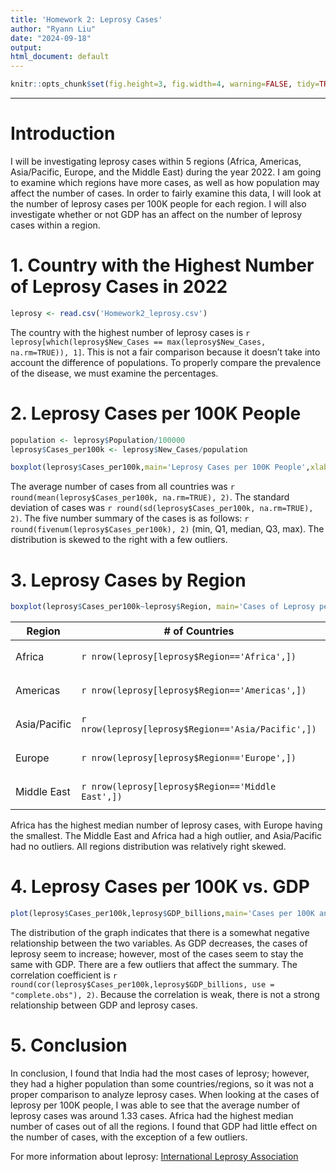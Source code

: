 ```yaml
---
title: 'Homework 2: Leprosy Cases'
author: "Ryann Liu"
date: "2024-09-18"
output: 
html_document: default
---
```


```r
knitr::opts_chunk$set(fig.height=3, fig.width=4, warning=FALSE, tidy=TRUE, tidy.opts=list(width.cutoff=60))
```

***

# **Introduction**

I will be investigating leprosy cases within 5 regions (Africa, Americas, Asia/Pacific, Europe, and the Middle East) during the year 2022. I am going to examine which regions have more cases, as well as how population may affect the number of cases. In order to fairly examine this data, I will look at the number of leprosy cases per 100K people for each region. I will also investigate whether or not GDP has an affect on the number of leprosy cases within a region. 

# **1. Country with the Highest Number of Leprosy Cases in 2022**

```r
leprosy <- read.csv('Homework2_leprosy.csv')
```
The country with the highest number of leprosy cases is `r leprosy[which(leprosy$New_Cases == max(leprosy$New_Cases, na.rm=TRUE)), 1]`. This is not a fair comparison because it doesn't take into account the difference of populations. To properly compare the prevalence of the disease, we must examine the percentages. 

# **2. Leprosy Cases per 100K People**
```r
population <- leprosy$Population/100000
leprosy$Cases_per100k <- leprosy$New_Cases/population

boxplot(leprosy$Cases_per100k,main='Leprosy Cases per 100K People',xlab='# of Cases', pch=20, horizontal=TRUE, col='pink')
```

The average number of cases from all countries was `r round(mean(leprosy$Cases_per100k, na.rm=TRUE), 2)`. The standard deviation of cases was `r round(sd(leprosy$Cases_per100k, na.rm=TRUE), 2)`. The five number summary of the cases is as follows: `r round(fivenum(leprosy$Cases_per100k), 2)` (min, Q1, median, Q3, max).
The distribution is skewed to the right with a few outliers. 

# **3. Leprosy Cases by Region**
```r
boxplot(leprosy$Cases_per100k~leprosy$Region, main='Cases of Leprosy per Region', ylab='Region', xlab='# of Cases', na.rm=TRUE, horizontal = TRUE, pch=20, col='pink')
```

Region | # of Countries | Median Cases per 100K
------------------------|------------------------ | -----------------------
Africa | `r nrow(leprosy[leprosy$Region=='Africa',])` |  `r round(median(leprosy$Cases_per100k[which(leprosy$Region == 'Africa')], na.rm=TRUE), 2)`|
Americas | `r nrow(leprosy[leprosy$Region=='Americas',])` | `r round(median(leprosy$Cases_per100k[which(leprosy$Region == 'Americas')], na.rm=TRUE), 2)`|
Asia/Pacific | `r nrow(leprosy[leprosy$Region=='Asia/Pacific',])` | `r round(median(leprosy$Cases_per100k[which(leprosy$Region == 'Asia/Pacific')], na.rm=TRUE), 2)`|
Europe | `r nrow(leprosy[leprosy$Region=='Europe',])` | `r round(median(leprosy$Cases_per100k[which(leprosy$Region == 'Europe')], na.rm=TRUE), 2)`|
Middle East | `r nrow(leprosy[leprosy$Region=='Middle East',])` | `r round(median(leprosy$Cases_per100k[which(leprosy$Region == 'Middle East')], na.rm=TRUE), 2)`|

Africa has the highest median number of leprosy cases, with Europe having the smallest. The Middle East and Africa had a high outlier, and Asia/Pacific had no outliers. All regions distribution was relatively right skewed. 

# **4. Leprosy Cases per 100K vs. GDP**
```r
plot(leprosy$Cases_per100k,leprosy$GDP_billions,main='Cases per 100K and GDP',xlab='Cases of Leprosy (per 100K)',ylab='GDP (billions)',pch=20, col='#ef16b350')
```

The distribution of the graph indicates that there is a somewhat negative relationship between the two variables. As GDP decreases, the cases of leprosy seem to increase; however, most of the cases seem to stay the same with GDP. There are a few outliers that affect the summary. The correlation coefficient is `r round(cor(leprosy$Cases_per100k,leprosy$GDP_billions, use = "complete.obs"), 2)`. Because the correlation is weak, there is not a strong relationship between GDP and leprosy cases. 

# **5. Conclusion**
In conclusion, I found that India had the most cases of leprosy; however, they had a higher population than some countries/regions, so it was not a proper comparison to analyze leprosy cases. When looking at the cases of leprosy per 100K people, I was able to see that the average number of leprosy cases was around 1.33 cases. Africa had the highest median number of cases out of all the regions. 
I found that GDP had little effect on the number of cases, with the exception of a few outliers. 

For more information about leprosy:
[International Leprosy Association](https://leprosyhistory.org/)